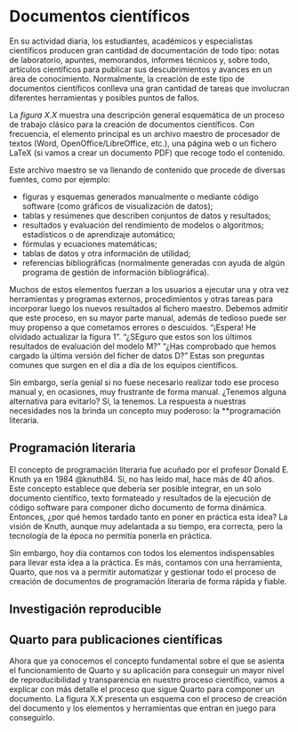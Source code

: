 # Documentos científicos 

En su actividad diaria, los estudiantes, académicos y especialistas
científicos producen gran cantidad de documentación de todo tipo:
notas de laboratorio, apuntes, memorandos, informes técnicos y,
sobre todo, artículos científicos para publicar sus descubrimientos
y avances en un área de conocimiento. Normalmente, la creación de
este tipo de documentos científicos conlleva una gran cantidad
de tareas que involucran diferentes herramientas y posibles puntos
de fallos.

La *figura X.X* muestra una descripción general esquemática de un
proceso de trabajo clásico para la creación de documentos científicos.
Con frecuencia, el elemento principal es un archivo maestro de
procesador de textos (Word, OpenOffice/LibreOffice, etc.), una página
web o un fichero LaTeX (si vamos a crear un documento PDF) que recoge
todo el contenido. 


<!-- FIXME: INSERT FIGURE HERE -->

Este archivo maestro se va llenando de contenido que procede de
diversas fuentes, como por ejemplo:

- figuras y esquemas generados manualmente o mediante código software
(como gráficos de visualización de datos);
- tablas y resúmenes que describen conjuntos de datos y resultados;
- resultados y evaluación del rendimiento de modelos o algoritmos;
estadísticos o de aprendizaje automático;
- fórmulas y ecuaciones matemáticas;
- tablas de datos y otra información de utilidad;
- referencias bibliográficas (normalmente generadas con ayuda de algún
programa de gestión de información bibliográfica).

Muchos de estos elementos fuerzan a los usuarios a ejecutar una y otra
vez herramientas y programas externos, procedimientos y otras tareas para
incorporar luego los nuevos resultados al fichero maestro. Debemos admitir
que este proceso, en su mayor parte manual, además de tedioso puede ser
muy propenso a que cometamos errores o descuidos. "¡Espera! He olvidado
actualizar la figura 1". "¿SEguro que estos son los últimos resultados
de evaluación del modelo M?" "¿Has comprobado que hemos cargado la última
versión del ficher de datos D?" Estas son preguntas comunes que surgen
en el día a día de los equipos científicos.

Sin embargo, sería genial si no fuese necesario realizar todo ese proceso
manual y, en ocasiones, muy frustrante de forma manual. ¿Tenemos alguna
alternativa para evitarlo? Sí, la tenemos. La respuesta a nuestras
necesidades nos la brinda un concepto muy poderoso: la **programación literaria.


## Programación literaria

El concepto de programación literaria fue acuñado por el profesor Donald E. Knuth
ya en 1984 @knuth84. Sí, no has leído mal, hace más de 40 años. Este concepto
establece que debería ser posible integrar, en un solo documento científico,
texto formateado y resultados de la ejecución de código software para componer
dicho documento de forma dinámica. Entonces, ¿por qué hemos tardado tanto en poner
en práctica esta idea? La visión de Knuth, aunque muy adelantada a su tiempo, era
correcta, pero la tecnología de la época no permitía ponerla en práctica.

Sin embargo, hoy día contamos con todos los elementos indispensables para llevar esta
idea a la práctica. Es más, contamos con una herramienta, Quarto, que nos va a permitir
automatizar y gestionar todo el proceso de creación de documentos de programación
literaria de forma rápida y fiable.


## Investigación reproducible

<!-- FIXME: ADD INFO FROM SLIDES ABOUT REPRODUCIBLE RESEARCH AND BIBLIO REFERENCES -->


## Quarto para publicaciones científicas

Ahora que ya conocemos el concepto fundamental sobre el que se asienta el funcionamiento de Quarto
y su aplicación para conseguir un mayor nivel de reproducibilidad y transparencia en nuestro
proceso científico, vamos a explicar con más detalle el proceso que sigue Quarto para
componer un documento. La figura X.X presenta un esquema con el proceso de creación del
documento y los elementos y herramientas que entran en juego para conseguirlo.

<!-- FIXME: INSERT FIGURE HERE -->